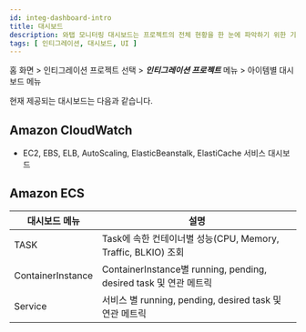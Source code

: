 ```yaml
---
id: integ-dashboard-intro
title: 대시보드
description: 와탭 모니터링 대시보드는 프로젝트의 전체 현황을 한 눈에 파악하기 위한 기능을 제공합니다.
tags: [ 인티그레이션, 대시보드, UI ]
---
```


홈 화면 > 인티그레이션 프로젝트 선택 > ***인티그레이션 프로젝트*** 메뉴 > 아이템별 대시보드 메뉴

현재 제공되는 대시보드는 다음과 같습니다.

## Amazon CloudWatch

* EC2, EBS, ELB, AutoScaling, ElasticBeanstalk, ElastiCache 서비스 대시보드

## Amazon ECS

|대시보드 메뉴|설명|
|----|----|
|TASK|Task에 속한 컨테이너별 성능(CPU, Memory, Traffic, BLKIO) 조회 |
|ContainerInstance|ContainerInstance별 running, pending, desired task 및 연관 메트릭|
|Service|서비스 별 running, pending, desired task 및 연관 메트릭 |
